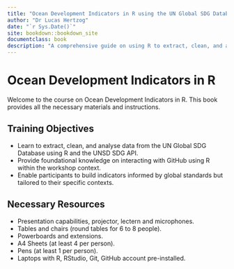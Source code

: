 ```yaml
---
title: "Ocean Development Indicators in R using the UN Global SDG Database"
author: "Dr Lucas Hertzog"
date: "`r Sys.Date()`"
site: bookdown::bookdown_site
documentclass: book
description: "A comprehensive guide on using R to extract, clean, and analyse data from the UN Global SDG Database."
---
```


# Ocean Development Indicators in R

Welcome to the course on Ocean Development Indicators in R. This book provides all the necessary materials and instructions.

## Training Objectives

- Learn to extract, clean, and analyse data from the UN Global SDG Database using R and the UNSD SDG API.
- Provide foundational knowledge on interacting with GitHub using R within the workshop context.
- Enable participants to build indicators informed by global standards but tailored to their specific contexts.

## Necessary Resources

- Presentation capabilities, projector, lectern and microphones.
- Tables and chairs (round tables for 6 to 8 people).
- Powerboards and extensions.
- A4 Sheets (at least 4 per person).
- Pens (at least 1 per person).
- Laptops with R, RStudio, Git, GitHub account pre-installed.
